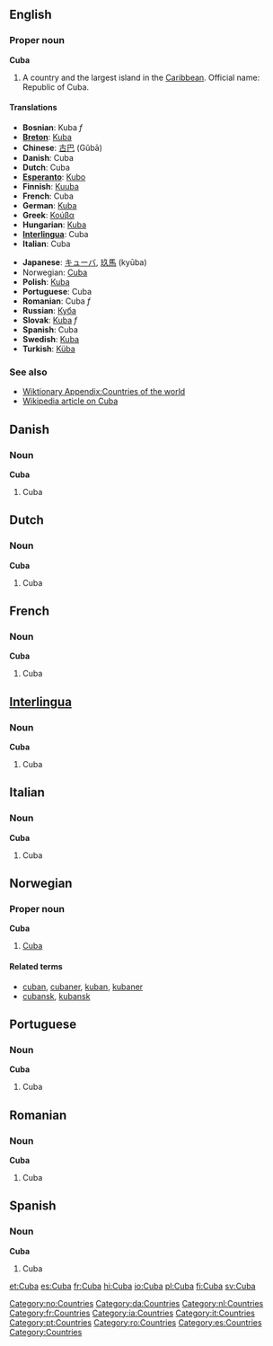 ==English==
===Proper noun===
'''Cuba'''

# A country and the largest island in the [[Caribbean]]. Official name: Republic of Cuba.

====Translations====
{{top}}
*'''Bosnian''': Kuba ''f''
*'''[[Breton]]''': [[Kuba]]
*'''Chinese''': [[古巴]] (Gǔbā)
*'''Danish''': Cuba
*'''Dutch''': Cuba
*'''[[Esperanto]]''': [[Kubo]]
*'''Finnish''': [[Kuuba]]
*'''French''': Cuba
*'''German''': [[Kuba]]
*'''Greek''': [[Κούβα]]
*'''Hungarian''': [[Kuba]]
*'''[[Interlingua]]''': Cuba
*'''Italian''': Cuba
{{mid}}
*'''Japanese''': [[キューバ]], [[玖馬]] (kyūba)
*Norwegian: [[#Norwegian|Cuba]]
*'''Polish''': [[Kuba]]
*'''Portuguese''': Cuba
*'''Romanian''': Cuba ''f''
*'''Russian''': [[Куба]]
*'''Slovak''': [[Kuba#Slovak|Kuba]] ''f''
*'''Spanish''': Cuba
*'''Swedish''': [[Kuba]]
*'''Turkish''': [[Küba]]
{{bottom}}

===See also===
*[[Wiktionary Appendix:Countries of the world]]
*[[w:Cuba|Wikipedia article on Cuba]]

==Danish==
===Noun===
'''Cuba'''

#Cuba

==Dutch==
===Noun===
'''Cuba'''

#Cuba

==French==
===Noun===
'''Cuba'''

#Cuba

==[[Interlingua]]==
===Noun===
'''Cuba'''

#Cuba

==Italian==
===Noun===
'''Cuba'''

#Cuba

==Norwegian==
===Proper noun===
[[Category:no:Countries]]
'''Cuba'''
#[[#English|Cuba]]
====Related terms====
*[[cuban]], [[cubaner]], [[kuban]], [[kubaner]]
*[[cubansk]], [[kubansk]]

==Portuguese==
===Noun===
'''Cuba'''

#Cuba

==Romanian==
===Noun===
'''Cuba'''

#Cuba

==Spanish==
===Noun===
'''Cuba'''

#Cuba

[[Category:da:Countries]] [[Category:nl:Countries]] [[Category:fr:Countries]] [[Category:ia:Countries]] [[Category:it:Countries]] [[Category:pt:Countries]] [[Category:ro:Countries]] [[Category:es:Countries]] [[Category:Countries]]

[[et:Cuba]]
[[es:Cuba]]
[[fr:Cuba]]
[[hi:Cuba]]
[[io:Cuba]]
[[pl:Cuba]]
[[fi:Cuba]]
[[sv:Cuba]]